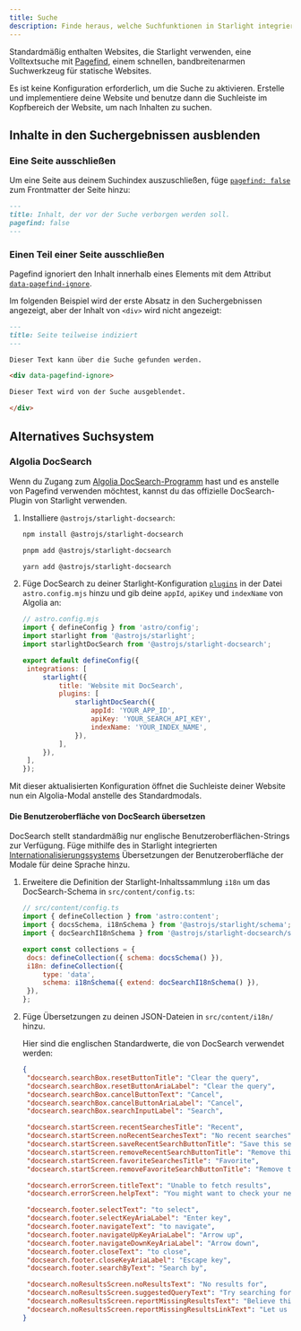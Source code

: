 ```yaml
---
title: Suche
description: Finde heraus, welche Suchfunktionen in Starlight integriert sind und wie du sie anpassen kannst.
---
```



Standardmäßig enthalten Websites, die Starlight verwenden, eine Volltextsuche mit [Pagefind](https://pagefind.app/), einem schnellen, bandbreitenarmen Suchwerkzeug für statische Websites.

Es ist keine Konfiguration erforderlich, um die Suche zu aktivieren. Erstelle und implementiere deine Website und benutze dann die Suchleiste im Kopfbereich der Website, um nach Inhalten zu suchen.

## Inhalte in den Suchergebnissen ausblenden

### Eine Seite ausschließen

Um eine Seite aus deinem Suchindex auszuschließen, füge [`pagefind: false`](/de/reference/frontmatter/#pagefind) zum Frontmatter der Seite hinzu:

```md title="src/content/docs/not-indexed.md" ins={3}
---
title: Inhalt, der vor der Suche verborgen werden soll.
pagefind: false
---
```

### Einen Teil einer Seite ausschließen

Pagefind ignoriert den Inhalt innerhalb eines Elements mit dem Attribut [`data-pagefind-ignore`](https://pagefind.app/docs/indexing/#removing-individual-elements-from-the-index).

Im folgenden Beispiel wird der erste Absatz in den Suchergebnissen angezeigt, aber der Inhalt von `<div>` wird nicht angezeigt:

```md title="src/content/docs/partially-indexed.md" ins="data-pagefind-ignore"
---
title: Seite teilweise indiziert
---

Dieser Text kann über die Suche gefunden werden.

<div data-pagefind-ignore>

Dieser Text wird von der Suche ausgeblendet.

</div>
```

## Alternatives Suchsystem

### Algolia DocSearch

Wenn du Zugang zum [Algolia DocSearch-Programm](https://docsearch.algolia.com/) hast und es anstelle von Pagefind verwenden möchtest, kannst du das offizielle DocSearch-Plugin von Starlight verwenden.

<Steps>

1. Installiere `@astrojs/starlight-docsearch`:
   
   <Tabs syncKey="pkg">

   <TabItem label="npm">

   ```sh
   npm install @astrojs/starlight-docsearch
   ```

   </TabItem>

   <TabItem label="pnpm">

   ```sh
   pnpm add @astrojs/starlight-docsearch
   ```

   </TabItem>

   <TabItem label="Yarn">

   ```sh
   yarn add @astrojs/starlight-docsearch
   ```

   </TabItem>

   </Tabs>

2. Füge DocSearch zu deiner Starlight-Konfiguration [`plugins`](/de/reference/configuration/#plugins) in der Datei `astro.config.mjs` hinzu und gib deine `appId`, `apiKey` und `indexName` von Algolia an:

   ```js ins={4,10-16}
   // astro.config.mjs
   import { defineConfig } from 'astro/config';
   import starlight from '@astrojs/starlight';
   import starlightDocSearch from '@astrojs/starlight-docsearch';

   export default defineConfig({
   	integrations: [
   		starlight({
   			title: 'Website mit DocSearch',
   			plugins: [
   				starlightDocSearch({
   					appId: 'YOUR_APP_ID',
   					apiKey: 'YOUR_SEARCH_API_KEY',
   					indexName: 'YOUR_INDEX_NAME',
   				}),
   			],
   		}),
   	],
   });
   ```

</Steps>

Mit dieser aktualisierten Konfiguration öffnet die Suchleiste deiner Website nun ein Algolia-Modal anstelle des Standardmodals.

#### Die Benutzeroberfläche von DocSearch übersetzen

DocSearch stellt standardmäßig nur englische Benutzeroberflächen-Strings zur Verfügung.
Füge mithilfe des in Starlight integrierten [Internationalisierungssystems](/de/guides/i18n/#starlights-ui-übersetzen) Übersetzungen der Benutzeroberfläche der Modale für deine Sprache hinzu.

<Steps>

1. Erweitere die Definition der Starlight-Inhaltssammlung `i18n` um das DocSearch-Schema in `src/content/config.ts`:
   
   ```js ins={4} ins=/{ extend: .+ }/
   // src/content/config.ts
   import { defineCollection } from 'astro:content';
   import { docsSchema, i18nSchema } from '@astrojs/starlight/schema';
   import { docSearchI18nSchema } from '@astrojs/starlight-docsearch/schema';

   export const collections = {
   	docs: defineCollection({ schema: docsSchema() }),
   	i18n: defineCollection({
   		type: 'data',
   		schema: i18nSchema({ extend: docSearchI18nSchema() }),
   	}),
   };
   ```

2. Füge Übersetzungen zu deinen JSON-Dateien in `src/content/i18n/` hinzu.

   Hier sind die englischen Standardwerte, die von DocSearch verwendet werden:

   ```json title="src/content/i18n/en.json"
   {
   	"docsearch.searchBox.resetButtonTitle": "Clear the query",
   	"docsearch.searchBox.resetButtonAriaLabel": "Clear the query",
   	"docsearch.searchBox.cancelButtonText": "Cancel",
   	"docsearch.searchBox.cancelButtonAriaLabel": "Cancel",
   	"docsearch.searchBox.searchInputLabel": "Search",

   	"docsearch.startScreen.recentSearchesTitle": "Recent",
   	"docsearch.startScreen.noRecentSearchesText": "No recent searches",
   	"docsearch.startScreen.saveRecentSearchButtonTitle": "Save this search",
   	"docsearch.startScreen.removeRecentSearchButtonTitle": "Remove this search from history",
   	"docsearch.startScreen.favoriteSearchesTitle": "Favorite",
   	"docsearch.startScreen.removeFavoriteSearchButtonTitle": "Remove this search from favorites",

   	"docsearch.errorScreen.titleText": "Unable to fetch results",
   	"docsearch.errorScreen.helpText": "You might want to check your network connection.",

   	"docsearch.footer.selectText": "to select",
   	"docsearch.footer.selectKeyAriaLabel": "Enter key",
   	"docsearch.footer.navigateText": "to navigate",
   	"docsearch.footer.navigateUpKeyAriaLabel": "Arrow up",
   	"docsearch.footer.navigateDownKeyAriaLabel": "Arrow down",
   	"docsearch.footer.closeText": "to close",
   	"docsearch.footer.closeKeyAriaLabel": "Escape key",
   	"docsearch.footer.searchByText": "Search by",

   	"docsearch.noResultsScreen.noResultsText": "No results for",
   	"docsearch.noResultsScreen.suggestedQueryText": "Try searching for",
   	"docsearch.noResultsScreen.reportMissingResultsText": "Believe this query should return results?",
   	"docsearch.noResultsScreen.reportMissingResultsLinkText": "Let us know."
   }
   ```

</Steps>



